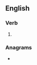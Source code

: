 ==English==

===Verb===
{{head|en|verb form}}

# {{en-third-person singular of|peregrinate}}

===Anagrams===
* {{anagrams|en|a=aeeeginprrst|green parties}}